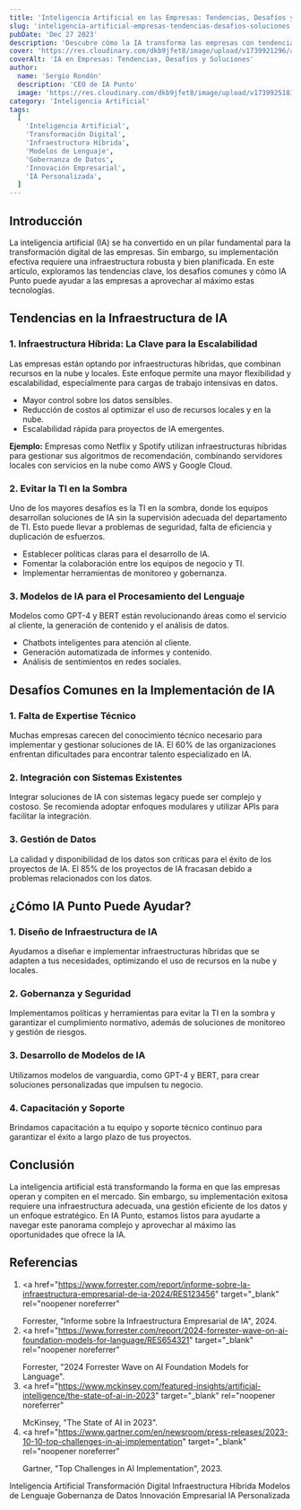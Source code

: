 ```yaml
---
title: 'Inteligencia Artificial en las Empresas: Tendencias, Desafíos y Soluciones'
slug: 'inteligencia-artificial-empresas-tendencias-desafios-soluciones'
pubDate: 'Dec 27 2023'
description: 'Descubre cómo la IA transforma las empresas con tendencias como infraestructuras híbridas, modelos de lenguaje avanzados y soluciones personalizadas.'
cover: 'https://res.cloudinary.com/dkb9jfet8/image/upload/v1739921296/automatizaciones_ner7eh.jpg'
coverAlt: 'IA en Empresas: Tendencias, Desafíos y Soluciones'
author:
  name: 'Sergio Rondón'
  description: 'CEO de IA Punto'
  image: 'https://res.cloudinary.com/dkb9jfet8/image/upload/v1739925181/sergio_gdcaeh.png'
category: 'Inteligencia Artificial'
tags:
  [
    'Inteligencia Artificial',
    'Transformación Digital',
    'Infraestructura Híbrida',
    'Modelos de Lenguaje',
    'Gobernanza de Datos',
    'Innovación Empresarial',
    'IA Personalizada',
  ]
---
```


<h2 id="introduccion">Introducción</h2>

La inteligencia artificial (IA) se ha convertido en un pilar fundamental para la transformación digital de las empresas. Sin embargo, su implementación efectiva requiere una infraestructura robusta y bien planificada. En este artículo, exploramos las tendencias clave, los desafíos comunes y cómo IA Punto puede ayudar a las empresas a aprovechar al máximo estas tecnologías.

<h2 id="tendencias-ia">Tendencias en la Infraestructura de IA</h2>

<h3 id="infraestructura-hibrida">
  1. Infraestructura Híbrida: La Clave para la Escalabilidad
</h3>
<p>
  Las empresas están optando por infraestructuras híbridas, que combinan
  recursos en la nube y locales. Este enfoque permite una mayor flexibilidad y
  escalabilidad, especialmente para cargas de trabajo intensivas en datos.
</p>
<ul>
  <li>Mayor control sobre los datos sensibles.</li>
  <li>
    Reducción de costos al optimizar el uso de recursos locales y en la nube.
  </li>
  <li>Escalabilidad rápida para proyectos de IA emergentes.</li>
</ul>
<p>
  <strong>Ejemplo:</strong> Empresas como Netflix y Spotify utilizan
  infraestructuras híbridas para gestionar sus algoritmos de recomendación,
  combinando servidores locales con servicios en la nube como AWS y Google
  Cloud.
</p>

<h3 id="evitar-ti-sombra">2. Evitar la TI en la Sombra</h3>
<p>
  Uno de los mayores desafíos es la TI en la sombra, donde los equipos
  desarrollan soluciones de IA sin la supervisión adecuada del departamento de
  TI. Esto puede llevar a problemas de seguridad, falta de eficiencia y
  duplicación de esfuerzos.
</p>
<ul>
  <li>Establecer políticas claras para el desarrollo de IA.</li>
  <li>Fomentar la colaboración entre los equipos de negocio y TI.</li>
  <li>Implementar herramientas de monitoreo y gobernanza.</li>
</ul>

<h3 id="modelos-lenguaje">
  3. Modelos de IA para el Procesamiento del Lenguaje
</h3>
<p>
  Modelos como GPT-4 y BERT están revolucionando áreas como el servicio al
  cliente, la generación de contenido y el análisis de datos.
</p>
<ul>
  <li>Chatbots inteligentes para atención al cliente.</li>
  <li>Generación automatizada de informes y contenido.</li>
  <li>Análisis de sentimientos en redes sociales.</li>
</ul>

<h2 id="desafios-ia">Desafíos Comunes en la Implementación de IA</h2>

<h3 id="falta-expertise">1. Falta de Expertise Técnico</h3>
<p>
  Muchas empresas carecen del conocimiento técnico necesario para implementar y
  gestionar soluciones de IA. El 60% de las organizaciones enfrentan
  dificultades para encontrar talento especializado en IA.
</p>

<h3 id="integracion-sistemas">2. Integración con Sistemas Existentes</h3>
<p>
  Integrar soluciones de IA con sistemas legacy puede ser complejo y costoso. Se
  recomienda adoptar enfoques modulares y utilizar APIs para facilitar la
  integración.
</p>

<h3 id="gestion-datos">3. Gestión de Datos</h3>
<p>
  La calidad y disponibilidad de los datos son críticas para el éxito de los
  proyectos de IA. El 85% de los proyectos de IA fracasan debido a problemas
  relacionados con los datos.
</p>

<h2 id="como-ayuda-ia-punto">¿Cómo IA Punto Puede Ayudar?</h2>

<h3 id="diseno-infraestructura">1. Diseño de Infraestructura de IA</h3>
<p>
  Ayudamos a diseñar e implementar infraestructuras híbridas que se adapten a
  tus necesidades, optimizando el uso de recursos en la nube y locales.
</p>

<h3 id="gobernanza-seguridad">2. Gobernanza y Seguridad</h3>
<p>
  Implementamos políticas y herramientas para evitar la TI en la sombra y
  garantizar el cumplimiento normativo, además de soluciones de monitoreo y
  gestión de riesgos.
</p>

<h3 id="desarrollo-modelos">3. Desarrollo de Modelos de IA</h3>
<p>
  Utilizamos modelos de vanguardia, como GPT-4 y BERT, para crear soluciones
  personalizadas que impulsen tu negocio.
</p>

<h3 id="capacitacion-soporte">4. Capacitación y Soporte</h3>
<p>
  Brindamos capacitación a tu equipo y soporte técnico continuo para garantizar
  el éxito a largo plazo de tus proyectos.
</p>

<h2 id="conclusion">Conclusión</h2>

La inteligencia artificial está transformando la forma en que las empresas operan y compiten en el mercado. Sin embargo, su implementación exitosa requiere una infraestructura adecuada, una gestión eficiente de los datos y un enfoque estratégico. En IA Punto, estamos listos para ayudarte a navegar este panorama complejo y aprovechar al máximo las oportunidades que ofrece la IA.

<h2 id="referencias">Referencias</h2>

1. <a
     href="https://www.forrester.com/report/informe-sobre-la-infraestructura-empresarial-de-ia-2024/RES123456"
     target="_blank"
     rel="noopener noreferrer"
   >
     Forrester, "Informe sobre la Infraestructura Empresarial de IA", 2024.
   </a>
2. <a
     href="https://www.forrester.com/report/2024-forrester-wave-on-ai-foundation-models-for-language/RES654321"
     target="_blank"
     rel="noopener noreferrer"
   >
     Forrester, "2024 Forrester Wave on AI Foundation Models for Language".
   </a>
3. <a
     href="https://www.mckinsey.com/featured-insights/artificial-intelligence/the-state-of-ai-in-2023"
     target="_blank"
     rel="noopener noreferrer"
   >
     McKinsey, "The State of AI in 2023".
   </a>
4. <a
     href="https://www.gartner.com/en/newsroom/press-releases/2023-10-10-top-challenges-in-ai-implementation"
     target="_blank"
     rel="noopener noreferrer"
   >
     Gartner, "Top Challenges in AI Implementation", 2023.
   </a>

<div class="flex flex-wrap gap-2 mt-8">
  <span class="inline-block px-3 py-1 bg-primary-100 text-primary-700 text-xs font-semibold rounded-full shadow-sm">
    Inteligencia Artificial
  </span>
  <span class="inline-block px-3 py-1 bg-primary-100 text-primary-700 text-xs font-semibold rounded-full shadow-sm">
    Transformación Digital
  </span>
  <span class="inline-block px-3 py-1 bg-primary-100 text-primary-700 text-xs font-semibold rounded-full shadow-sm">
    Infraestructura Híbrida
  </span>
  <span class="inline-block px-3 py-1 bg-primary-100 text-primary-700 text-xs font-semibold rounded-full shadow-sm">
    Modelos de Lenguaje
  </span>
  <span class="inline-block px-3 py-1 bg-primary-100 text-primary-700 text-xs font-semibold rounded-full shadow-sm">
    Gobernanza de Datos
  </span>
  <span class="inline-block px-3 py-1 bg-primary-100 text-primary-700 text-xs font-semibold rounded-full shadow-sm">
    Innovación Empresarial
  </span>
  <span class="inline-block px-3 py-1 bg-primary-100 text-primary-700 text-xs font-semibold rounded-full shadow-sm">
    IA Personalizada
  </span>
</div>
